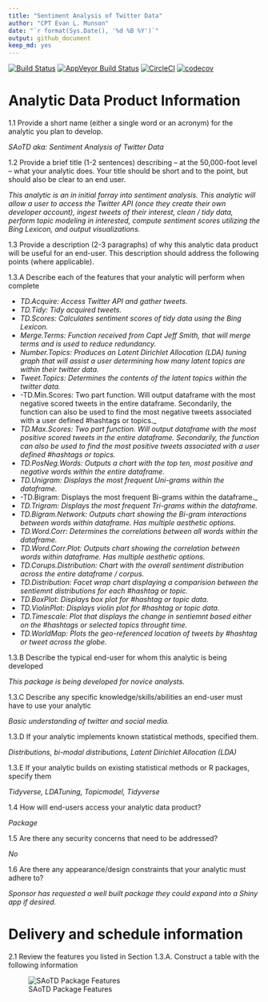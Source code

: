 ```yaml
---
title: "Sentiment Analysis of Twitter Data"
author: "CPT Evan L. Munson"
date: "`r format(Sys.Date(), '%d %B %Y')`"
output: github_document
keep_md: yes
---
```


<!-- don't edit the .md file, instead edit the .Rmd -->

[![Build Status](https://travis-ci.org/evan-l-munson/SAoTD.svg?branch=master)](https://travis-ci.org/evan-l-munson/SAoTD)
[![AppVeyor Build Status](https://ci.appveyor.com/api/projects/status/github/evan-l-munson/SAoTD?branch=master&svg=true)](https://ci.appveyor.com/project/evan-l-munson/SAoTD)
[![CircleCI](https://circleci.com/gh/evan-l-munson/SAoTD.svg?style=svg)](https://circleci.com/gh/evan-l-munson/SAoTD)
[![codecov](https://codecov.io/gh/evan-l-munson/SAoTD/branch/master/graph/badge.svg)](https://codecov.io/gh/evan-l-munson/SAoTD)

# Analytic Data Product Information  

1.1 Provide a short name (either a single word or an acronym) for the analytic you plan to develop. 

_SAoTD aka: Sentiment Analysis of Twitter Data_

1.2 Provide a brief title (1-2 sentences) describing – at the 50,000-foot level – what your analytic does. Your title should be short and to the point, but should also be clear to an end user.

_This analytic is an in initial forray into sentiment analysis. This analytic will allow a user to access the Twitter API (once they create their own developer account), ingest tweets of their interest, clean / tidy data, perform topic modeling in interested, compute sentiment scores utilizing the Bing Lexicon, and output visualizations._

1.3 Provide a description (2-3 paragraphs) of why this analytic data product will be useful for an end-user. This description should address the following points (where applicable).

1.3.A Describe each of the features that your analytic will perform when complete

* _TD.Acquire: Access Twitter API and gather tweets._
* _TD.Tidy: Tidy acquired tweets._
* _TD.Scores: Calculates sentiment scores of tidy data using the Bing Lexicon._
* _Merge.Terms: Function received from Capt Jeff Smith, that will merge terms and is used to reduce redundancy._
* _Number.Topics: Produces an Latent Dirichlet Allocation (LDA) tuning graph that will assist a user determining how many latent topics are within their twitter data._
* _Tweet.Topics: Determines the contents of the latent topics within the twitter data._
* -TD.Min.Scores: Two part function. Will output dataframe with the most negative scored tweets in the entire dataframe. Secondarily, the function can also be used to find the most negative tweets associated with a user defined #hashtags or topics._
* _TD.Max.Scores: Two part function. Will output dataframe with the most positive scored tweets in the entire dataframe. Secondarily, the function can also be used to find the most positive tweets associated with a user defined #hashtags or topics._
* _TD.PosNeg.Words: Outputs a chart with the top ten, most positive and negative words within the entire dataframe._
* _TD.Unigram: Displays the most frequent Uni-grams within the dataframe._
* -TD.Bigram: Displays the most frequent Bi-grams within the dataframe._
* _TD.Trigram: Displays the most frequent Tri-grams within the dataframe._
* _TD.Bigram.Network: Outputs chart showing the Bi-gram interactions between words within dataframe. Has multiple aesthetic options._
* _TD.Word.Corr: Determines the correlations between all words within the dataframe._
* _TD.Word.Corr.Plot: Outputs chart showing the correlation between words within dataframe. Has multiple aesthetic options._
* _TD.Corups.Distribution: Chart with the overall sentiment distribution across the entire dataframe / corpus._
* _TD.Distribution: Facet wrap chart displaying a comparision between the sentiemnt distributions for each #hashtag or topic._
* _TD.BoxPlot: Displays box plot for #hashtag or topic data._
* _TD.ViolinPlot: Displays violin plot for #hashtag or topic data._
* _TD.Timescale: Plot that displays the change in sentiemnt based either on the #hashtags or selected topics throught time._
* _TD.WorldMap: Plots the geo-referenced location of tweets by #hashtag or tweet across the globe._

1.3.B Describe the typical end-user for whom this analytic is being developed

_This package is being developed for novice analysts._

1.3.C Describe any specific knowledge/skills/abilities an end-user must have to use your analytic

_Basic understanding of twitter and social media._

1.3.D If your analytic implements known statistical methods, specified them.

_Distributions, bi-modal distributions, Latent Dirichlet Allocation (LDA)_

1.3.E If your analytic builds on existing statistical methods or R packages, specify them

_Tidyverse, LDATuning, Topicmodel, Tidyverse_

1.4 How will end-users access your analytic data product?

_Package_

1.5 Are there any security concerns that need to be addressed?

_No_

1.6 Are there any appearance/design constraints that your analytic must adhere to?

_Sponsor has requested a well built package they could expand into a Shiny app if desired._

# Delivery and schedule information

2.1 Review the features you listed in Section 1.3.A. Construct a table with the following information

![SAoTD Package Features](Proposal_Chart.png)



